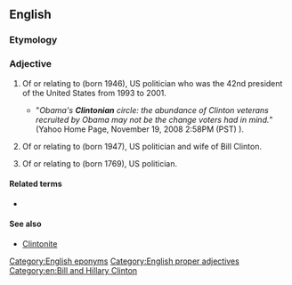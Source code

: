 ==English==

===Etymology===
{{suffix|en|Clinton|ian}}

===Adjective===
{{en-adj}}

# {{lb|en|US politics}} Of or relating to {{w|Bill Clinton}} (born 1946), US politician who was the 42nd president of the United States from 1993 to 2001.
#* "''Obama's '''Clintonian''' circle: the abundance of Clinton veterans recruited by Obama may not be the change voters had in mind.''" (Yahoo Home Page, November 19, 2008 2:58PM (PST) ).
# {{lb|en|US politics}} Of or relating to {{w|Hillary Clinton}} (born 1947), US politician and wife of Bill Clinton.
# {{lb|en|US politics}} Of or relating to {{w|DeWitt Clinton}} (born 1769), US politician.

====Related terms====
* {{l|en|Clintonesque}}

====See also====
* [[Clintonite]]

[[Category:English eponyms]]
[[Category:English proper adjectives]]
[[Category:en:Bill and Hillary Clinton]]